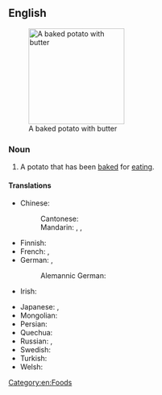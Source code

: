 ==English==
{{wikipedia}}
[[Image:BakedPotatoWithButter.jpg|right|thumb|190px|A baked potato with butter]]

===Noun===
{{en-noun|es}}

# A potato that has been [[bake]]d for [[eat]]ing.
#: {{syn|en|jacket potato|potato in its jacket}}

====Translations====
{{trans-top|potato that has been baked}}
* Chinese:
*: Cantonese: {{t|yue|焗薯仔|tr=guk6 syu4 zai2}}
*: Mandarin: {{t|cmn|烤土豆|tr=kǎotǔdòu}} {{qualifier|mainland China}}, {{t|cmn|烤馬鈴薯}}, {{t|cmn|烤马铃薯|tr=kǎomǎlíngshǔ}}
* Finnish: {{t+|fi|uuniperuna}}
* French: {{t|fr|pomme de terre au four|f}}, {{t+|fr|pomme de terre en robe des champs|f}}
* German: {{t|de|Backkartoffel|f}}, {{t|de|gebackene Kartoffel|f}}
*: Alemannic German: {{t|gsw|Gschwellti|m-p}}
* Irish: {{t|ga|práta bácáilte|m}}
{{trans-mid}}
* Japanese: {{t|ja|ベイクドポテト|tr=beikudopoteto}}, {{t|ja|ジャケットポテト|tr=jakettopoteto}}
* Mongolian: {{t|mn|жигнэсэн төмс}}
* Persian: {{t|fa|سیب‌زمینی تنوری|tr=sib-zamini-e tanuri}}
* Quechua: {{t+|qu|watya}}
* Russian: {{t|ru|печёный карто́фель|m}}, {{t|ru|печёная карто́шка|f}} {{qualifier|colloquial}}
* Swedish: {{t|sv|bakad potatis|c}}
* Turkish: {{t+|tr|kumpir}}
* Welsh: {{t|cy|taten bob|f}}
{{trans-bottom}}

[[Category:en:Foods]]